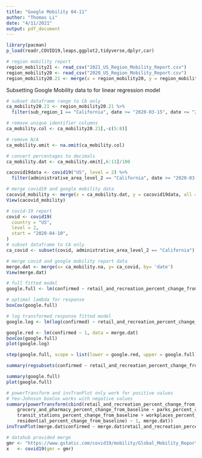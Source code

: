 ```yaml
---
title: "Google Mobility 04-11"
author: "Thomas Li"
date: "4/11/2021"
output: pdf_document
---
```

```r
library(pacman)
p_load(readr,COVID19,leaps,ggplot2,tidyverse,dplyr,car)
```


```r
# region mobility report
region_mobility21 <- read_csv("2021_US_Region_Mobility_Report.csv")
region_mobility20 <- read_csv("2020_US_Region_Mobility_Report.csv")
region_mobility20.21 <- merge(x = region_mobility20, y = region_mobility21, all = T)
```

Subsetting Google Mobility data to for linear regression model
```r
# subset dataframe range to CA only
ca_mobility20.21 <- region_mobility20.21 %>% 
  filter(sub_region_1 == "California", date >= "2020-03-15", date <= "2021-03-15")

# remove unique identifier columns
ca_mobility.col <- ca_mobility20.21[,-c(5:8)]

# remove N/A
ca_mobility.omit <- na.omit(ca_mobility.col)

# convert percentages to decimals
ca_mobility.dat <- ca_mobility.omit[,6:11]/100
```


```r
cacovid19data <- covid19("US", level = 2) %>% 
  filter(administrative_area_level_2 == "California", date >= "2020-03-15", date <= "2021-03-15")
```


```r
# merge covid19 and google mobility data
cacovid_mobility <- merge(x = ca_mobility.dat, y = cacovid19data, all = T)
View(cacovid_mobility)
```


```r
# covid-19 report
covid <- covid19(
  country = "US",
  level = 2,
  start = "2020-04-10",
)
# subset dataframe to CA only
ca_covid <- subset(covid, administrative_area_level_2 == "California")
```


```r
# merge covid and google mobility report data
merge.dat <- merge(x= ca_mobility.na, y= ca_covid, by= 'date')
View(merge.dat)
```


```r
# full fitted model
google.full <- lm(confirmed ~ retail_and_recreation_percent_change_from_baseline + grocery_and_pharmacy_percent_change_from_baseline + parks_percent_change_from_baseline + transit_stations_percent_change_from_baseline + workplaces_percent_change_from_baseline + residential_percent_change_from_baseline, data = merge.dat)

# optimal lambda for response
boxCox(google.full)

# log transformed response fitted model
google.log <- lm(log(confirmed) ~ retail_and_recreation_percent_change_from_baseline + grocery_and_pharmacy_percent_change_from_baseline + parks_percent_change_from_baseline + transit_stations_percent_change_from_baseline + workplaces_percent_change_from_baseline + residential_percent_change_from_baseline, data = merge.dat)

google.red <- lm(confirmed ~ 1, data = merge.dat)
boxCox(google.full)
plot(google.log)

step(google.full, scope = list(lower = google.red, upper = google.full))

summary(regsubsets(confirmed ~ retail_and_recreation_percent_change_from_baseline + grocery_and_pharmacy_percent_change_from_baseline + parks_percent_change_from_baseline + transit_stations_percent_change_from_baseline + workplaces_percent_change_from_baseline + residential_percent_change_from_baseline, data = merge.dat))
```

```r
summary(google.full)
plot(google.full)
```


```r
# powerTransform and invTranPlot only work for positive values
# Yeo-Johnson boxCox works with negative values
summary(powerTransform(cbind(retail_and_recreation_percent_change_from_baseline + 
    grocery_and_pharmacy_percent_change_from_baseline + parks_percent_change_from_baseline + 
    transit_stations_percent_change_from_baseline + workplaces_percent_change_from_baseline + 
    residential_percent_change_from_baseline) ~ 1, merge.dat))
invTranPlot(merge.dat$confirmed ~ merge.dat$retail_and_recreation_percent_change_from_baseline, optimal = T)
```


```r
# datahub provided merge
gmr <- "https://www.gstatic.com/covid19/mobility/Global_Mobility_Report.csv"
x   <- covid19(gmr = gmr)
```

